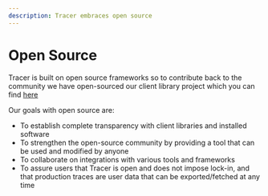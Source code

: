 ```yaml
---
description: Tracer embraces open source
---
```


# Open Source

Tracer is built on open source frameworks so to contribute back to the community we have open-sourced our client library project which you can find [here](https://github.com/davincios/tracer-daemon)

Our goals with open source are:

- To establish complete transparency with client libraries and installed software
- To strengthen the open-source community by providing a tool that can be used and modified by anyone
- To collaborate on integrations with various tools and frameworks
- To assure users that Tracer is open and does not impose lock-in, and that production traces are user data that can be exported/fetched at any time
